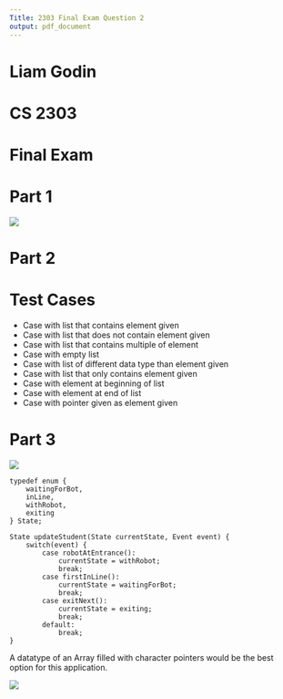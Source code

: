 ```yaml
---
Title: 2303 Final Exam Question 2
output: pdf_document
---
```


# Liam Godin

# CS 2303

# Final Exam

# Part 1

![](images/theAllstars.png)

# Part 2
# Test Cases

* Case with list that contains element given
* Case with list that does not contain element given
* Case with list that contains multiple of element
* Case with empty list
* Case with list of different data type than element given
* Case with list that only contains element given
* Case with element at beginning of list
* Case with element at end of list
* Case with pointer given as element given

# Part 3

![](images/StateDiagramExam.png)

	typedef enum {
		waitingForBot,
		inLine,
		withRobot,
		exiting
	} State;

	State updateStudent(State currentState, Event event) {
		switch(event) {
			case robotAtEntrance():
				currentState = withRobot;
				break;
			case firstInLine():
				currentState = waitingForBot;
				break;
			case exitNext():
				currentState = exiting;
				break;
			default:
				break;
	}

A datatype of an Array filled with character pointers would be the best option for this application.

![](images/fountain.png)

